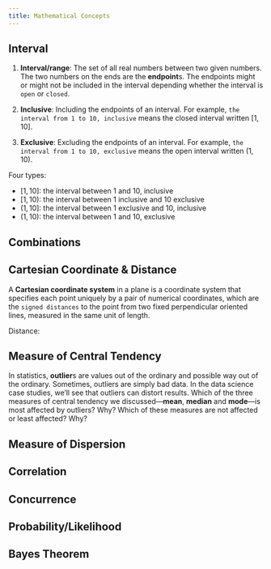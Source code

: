 ```yaml
---
title: Mathematical Concepts
---
```


## Interval {#sec-mathinterval}

1.  **Interval/range**: The set of all real numbers between two given numbers. The two numbers on the ends are the **endpoint**s. The endpoints might or might not be included in the interval depending whether the interval is `open` or `closed`.

2.  **Inclusive**: Including the endpoints of an interval. For example, `the interval from 1 to 10, inclusive` means the closed interval written $[1, 10]$.

3.  **Exclusive**: Excluding the endpoints of an interval. For example, `the interval from 1 to 10, exclusive` means the open interval written $(1, 10)$.

Four types:

-   $[1, 10]$: the interval between 1 and 10, inclusive
-   $[1, 10)$: the interval between 1 inclusive and 10 exclusive
-   $(1, 10]$: the interval between 1 exclusive and 10, inclusive
-   $(1, 10)$: the interval between 1 and 10, exclusive

## Combinations

## Cartesian Coordinate & Distance {#sec-cartesiansys}

A **Cartesian coordinate system** in a plane is a coordinate system that specifies each point uniquely by a pair of numerical coordinates, which are the `signed distances` to the point from two fixed perpendicular oriented lines, measured in the same unit of length.

Distance:

## Measure of Central Tendency

In statistics, **outlier**s are values out of the ordinary and possible way out of the ordinary. Sometimes, outliers are simply bad data. In the data science case studies, we'll see that outliers can distort results. Which of the three measures of central tendency we discussed---**mean**, **median** and **mode**---is most affected by outliers? Why? Which of these measures are not affected or least affected? Why?

<!--
```bash
 Outliers affect mean the most. Mean is the sum of a collection of values divided by the count of values in the data. So if the value of the outlier is high it increases the mean, and if the value of outlier is low it decreases the mean. Eg: Suppose you hade the values 2,2,3,4,23 . The 23 (an outlier) being so different to the others it will drag the mean much higher than it would otherwise have been. It may even be a false reading or something like that. It is things such as this that makes Statistics more of a challenge sometimes. It is imperative that thought be given to the context of the numbers you are investigating.

Outliers have a little effect on Median because is the average amount in a set of data, and in that case an outlier would affect the data, because it would cause the results to be significantly higher or lower than the average if it was all the numbers except the outlier.

Mode remain the same, as these are all resistant to outliers. Mode is the number that occurs most often, so an outlier would not really have any impact because there is no equation involve.
```
-->

## Measure of Dispersion

## Correlation

## Concurrence

## Probability/Likelihood

## Bayes Theorem
